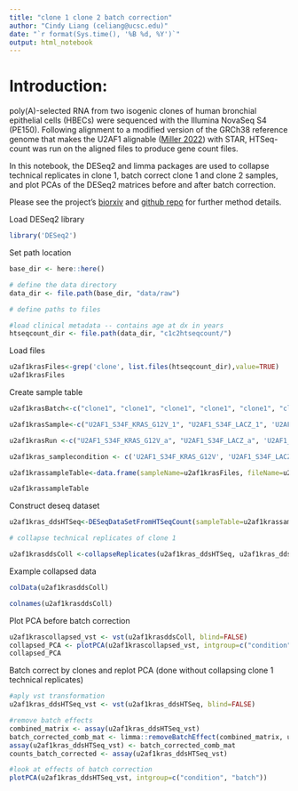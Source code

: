 ```yaml
---
title: "clone 1 clone 2 batch correction"
author: "Cindy Liang (celiang@ucsc.edu)"
date: "`r format(Sys.time(), '%B %d, %Y')`"
output: html_notebook
---
```


# Introduction:

poly(A)-selected RNA from two isogenic clones of human bronchial epithelial cells (HBECs) were sequenced with the Illumina NovaSeq S4 (PE150). 
Following alignment to a modified version of the GRCh38 reference genome that makes the U2AF1 alignable ([Miller 2022](https://zenodo.org/records/4684553)) with STAR, 
HTSeq-count was run on the aligned files to produce gene count files.

In this notebook, the DESeq2 and limma packages are used to collapse technical replicates in clone 1, 
batch correct clone 1 and clone 2 samples,
and plot PCAs of the DESeq2 matrices before and after batch correction.

Please see the project's [biorxiv](https://www.biorxiv.org/content/10.1101/2024.09.11.612492v1.full#ref-50) and [github repo](https://github.com/cindyeliang/u2af1-kras) for further method details.

Load DESeq2 library

```r
library('DESeq2')
```

Set path location

```r
base_dir <- here::here()

# define the data directory
data_dir <- file.path(base_dir, "data/raw")

# define paths to files

#load clinical metadata -- contains age at dx in years
htseqcount_dir <- file.path(data_dir, "c1c2htseqcount/")

```


Load files

```r
u2af1krasFiles<-grep('clone', list.files(htseqcount_dir),value=TRUE)
u2af1krasFiles
```

Create sample table

```r
u2af1krasBatch<-c("clone1", "clone1", "clone1", "clone1", "clone1", "clone1", "clone1", "clone1", "clone1", "clone1", "clone1", "clone1", "clone1", "clone1", "clone1", "clone1", "clone1", "clone1", "clone1", "clone1", "clone1", "clone1", "clone1", "clone1", "clone2", "clone2", "clone2", "clone2", "clone2", "clone2", "clone2", "clone2", "clone2", "clone2", "clone2", "clone2")

u2af1krasSample<-c("U2AF1_S34F_KRAS_G12V_1", "U2AF1_S34F_LACZ_1", 'U2AF1_WT_KRAS_G12V_1', 'U2AF1_WT_LACZ_1', "U2AF1_S34F_KRAS_G12V_2", "U2AF1_S34F_LACZ_2", 'U2AF1_WT_KRAS_G12V_2', 'U2AF1_WT_LACZ_2', "U2AF1_S34F_KRAS_G12V_3", "U2AF1_S34F_LACZ_3", 'U2AF1_WT_KRAS_G12V_3', 'U2AF1_WT_LACZ_3', "U2AF1_S34F_KRAS_G12V_1", "U2AF1_S34F_KRAS_G12V_2", "U2AF1_S34F_KRAS_G12V_3", "U2AF1_S34F_LACZ_1", "U2AF1_S34F_LACZ_2", "U2AF1_S34F_LACZ_3", 'U2AF1_WT_KRAS_G12V_1', 'U2AF1_WT_KRAS_G12V_2', 'U2AF1_WT_KRAS_G12V_3', 'U2AF1_WT_LACZ_1', 'U2AF1_WT_LACZ_2', 'U2AF1_WT_LACZ_3', "U2AF1_S34F_KRAS_G12V_4", "U2AF1_S34F_KRAS_G12V_5", "U2AF1_S34F_KRAS_G12V_6", "U2AF1_S34F_LACZ_4", "U2AF1_S34F_LACZ_5", "U2AF1_S34F_LACZ_6", 'U2AF1_WT_KRAS_G12V_4', 'U2AF1_WT_KRAS_G12V_5', 'U2AF1_WT_KRAS_G12V_6', 'U2AF1_WT_LACZ_4', 'U2AF1_WT_LACZ_5', 'U2AF1_WT_LACZ_6')

u2af1krasRun <-c("U2AF1_S34F_KRAS_G12V_a", "U2AF1_S34F_LACZ_a", 'U2AF1_WT_KRAS_G12V_a', 'U2AF1_WT_LACZ_a', "U2AF1_S34F_KRAS_G12V_b", "U2AF1_S34F_LACZ_b", 'U2AF1_WT_KRAS_G12V_b', 'U2AF1_WT_LACZ_b', "U2AF1_S34F_KRAS_G12V_c", "U2AF1_S34F_LACZ_c", 'U2AF1_WT_KRAS_G12V_c', 'U2AF1_WT_LACZ_c', "U2AF1_S34F_KRAS_G12V_d", "U2AF1_S34F_KRAS_G12V_e", "U2AF1_S34F_KRAS_G12V_f", "U2AF1_S34F_LACZ_d", "U2AF1_S34F_LACZ_e", "U2AF1_S34F_LACZ_f", 'U2AF1_WT_KRAS_G12V_d', 'U2AF1_WT_KRAS_G12V_e', 'U2AF1_WT_KRAS_G12V_f', 'U2AF1_WT_LACZ_d', 'U2AF1_WT_LACZ_e', 'U2AF1_WT_LACZ_f', "U2AF1_S34F_KRAS_G12V_g", "U2AF1_S34F_KRAS_G12V_h", "U2AF1_S34F_KRAS_G12V_i", "U2AF1_S34F_LACZ_g", "U2AF1_S34F_LACZ_h", "U2AF1_S34F_LACZ_i", 'U2AF1_WT_KRAS_G12V_g', 'U2AF1_WT_KRAS_G12V_h', 'U2AF1_WT_KRAS_G12V_i', 'U2AF1_WT_LACZ_g', 'U2AF1_WT_LACZ_h', 'U2AF1_WT_LACZ_i')

u2af1kras_samplecondition <- c('U2AF1_S34F_KRAS_G12V', 'U2AF1_S34F_LACZ', 'U2AF1_WT_KRAS_G12V', 'U2AF1_WT_LACZ', 'U2AF1_S34F_KRAS_G12V', 'U2AF1_S34F_LACZ', 'U2AF1_WT_KRAS_G12V', 'U2AF1_WT_LACZ', 'U2AF1_S34F_KRAS_G12V', 'U2AF1_S34F_LACZ', 'U2AF1_WT_KRAS_G12V', 'U2AF1_WT_LACZ', 'U2AF1_S34F_KRAS_G12V', 'U2AF1_S34F_KRAS_G12V', 'U2AF1_S34F_KRAS_G12V', 'U2AF1_S34F_LACZ', 'U2AF1_S34F_LACZ', 'U2AF1_S34F_LACZ', 'U2AF1_WT_KRAS_G12V', 'U2AF1_WT_KRAS_G12V', 'U2AF1_WT_KRAS_G12V', 'U2AF1_WT_LACZ', 'U2AF1_WT_LACZ', 'U2AF1_WT_LACZ', 'U2AF1_S34F_KRAS_G12V', 'U2AF1_S34F_KRAS_G12V', 'U2AF1_S34F_KRAS_G12V', 'U2AF1_S34F_LACZ', 'U2AF1_S34F_LACZ', 'U2AF1_S34F_LACZ', 'U2AF1_WT_KRAS_G12V', 'U2AF1_WT_KRAS_G12V', 'U2AF1_WT_KRAS_G12V', 'U2AF1_WT_LACZ', 'U2AF1_WT_LACZ', 'U2AF1_WT_LACZ')

u2af1krassampleTable<-data.frame(sampleName=u2af1krasFiles, fileName=u2af1krasFiles, condition=u2af1kras_samplecondition, batch=u2af1krasBatch, sample=u2af1krasSample, run=u2af1krasRun)

u2af1krassampleTable
```

Construct deseq dataset

```r
u2af1kras_ddsHTSeq<-DESeqDataSetFromHTSeqCount(sampleTable=u2af1krassampleTable, directory=htseqcount_dir, design=~batch + condition)

# collapse technical replicates of clone 1

u2af1krasddsColl <-collapseReplicates(u2af1kras_ddsHTSeq, u2af1kras_ddsHTSeq$sample, u2af1kras_ddsHTSeq$run)
```

Example collapsed data

```r
colData(u2af1krasddsColl)
```
```r
colnames(u2af1krasddsColl)
```
Plot PCA before batch correction

```r
u2af1krascollapsed_vst <- vst(u2af1krasddsColl, blind=FALSE)
collapsed_PCA <- plotPCA(u2af1krascollapsed_vst, intgroup=c("condition", "batch"))
collapsed_PCA
```
Batch correct by clones and replot PCA (done without collapsing clone 1 technical replicates)

```r
#aply vst transformation
u2af1kras_ddsHTSeq_vst <- vst(u2af1kras_ddsHTSeq, blind=FALSE)

#remove batch effects
combined_matrix <- assay(u2af1kras_ddsHTSeq_vst)
batch_corrected_comb_mat <- limma::removeBatchEffect(combined_matrix, u2af1krasBatch)
assay(u2af1kras_ddsHTSeq_vst) <- batch_corrected_comb_mat
counts_batch_corrected <- assay(u2af1kras_ddsHTSeq_vst)

#look at effects of batch correction
plotPCA(u2af1kras_ddsHTSeq_vst, intgroup=c("condition", "batch"))
```

